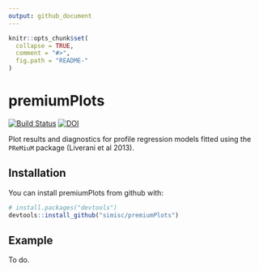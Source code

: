 ```yaml
---
output: github_document
---
```


<!-- README.md is generated from README.Rmd. Please edit that file -->

```r
knitr::opts_chunk$set(
  collapse = TRUE,
  comment = "#>",
  fig.path = "README-"
)
```

# premiumPlots

[![Build Status](https://travis-ci.com/simisc/premiumPlots.svg?branch=master)](https://travis-ci.com/simisc/premiumPlots)
[![DOI](https://zenodo.org/badge/120929260.svg)](https://zenodo.org/badge/latestdoi/120929260)

Plot results and diagnostics for profile regression models fitted using the `PReMiuM` package (Liverani et al 2013).

## Installation

You can install premiumPlots from github with:

```r
# install.packages("devtools")
devtools::install_github("simisc/premiumPlots")
```

## Example

To do.

